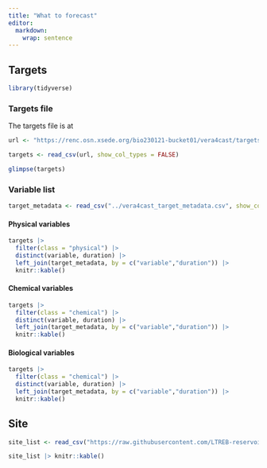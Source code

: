 ```yaml
---
title: "What to forecast"
editor: 
  markdown: 
    wrap: sentence
---
```


## Targets

```r
library(tidyverse)
```

### Targets file

The targets file is at 

```r
url <- "https://renc.osn.xsede.org/bio230121-bucket01/vera4cast/targets/duration=P1D/P1D-targets.csv.gz"
```

```r
targets <- read_csv(url, show_col_types = FALSE)
```

```r
glimpse(targets)
```

### Variable list 

```r
target_metadata <- read_csv("../vera4cast_target_metadata.csv", show_col_types = FALSE)
```

#### Physical variables

```r
targets |> 
  filter(class = "physical") |> 
  distinct(variable, duration) |> 
  left_join(target_metadata, by = c("variable","duration")) |> 
  knitr::kable()
```
#### Chemical variables

```r
targets |> 
  filter(class = "chemical") |> 
  distinct(variable, duration) |> 
  left_join(target_metadata, by = c("variable","duration")) |> 
  knitr::kable()
```

#### Biological variables

```r
targets |> 
  filter(class = "chemical") |> 
  distinct(variable, duration) |> 
  left_join(target_metadata, by = c("variable","duration")) |> 
  knitr::kable()
```

## Site
```r
site_list <- read_csv("https://raw.githubusercontent.com/LTREB-reservoirs/vera4cast/main/vera4cast_field_site_metadata.csv", show_col_types = FALSE)
```

```r
site_list |> knitr::kable()
```
